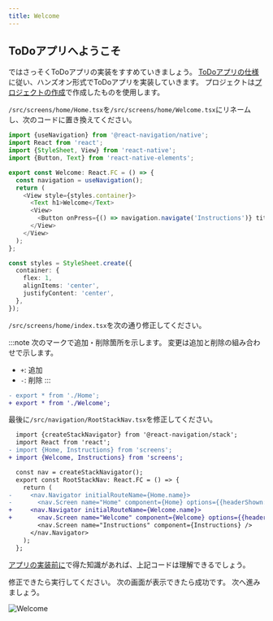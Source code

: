 ```yaml
---
title: Welcome
---
```



## ToDoアプリへようこそ

ではさっそくToDoアプリの実装をすすめていきましょう。
[ToDoアプリの仕様](app-spec.md)に従い、ハンズオン形式でToDoアプリを実装していきます。
プロジェクトは[プロジェクトの作成](../getting-started/create-project.md)で作成したものを使用します。

`/src/screens/home/Home.tsx`を`/src/screens/home/Welcome.tsx`にリネームし、次のコードに置き換えてください。

```typescript jsx title="/src/screens/home/Welcome.tsx"
import {useNavigation} from '@react-navigation/native';
import React from 'react';
import {StyleSheet, View} from 'react-native';
import {Button, Text} from 'react-native-elements';

export const Welcome: React.FC = () => {
  const navigation = useNavigation();
  return (
    <View style={styles.container}>
      <Text h1>Welcome</Text>
      <View>
        <Button onPress={() => navigation.navigate('Instructions')} title="登録する" />
      </View>
    </View>
  );
};

const styles = StyleSheet.create({
  container: {
    flex: 1,
    alignItems: 'center',
    justifyContent: 'center',
  },
});
```

`/src/screens/home/index.tsx`を次の通り修正してください。

:::note
次のマークで追加・削除箇所を示します。
変更は追加と削除の組み合わせで示します。

- `+`: 追加
- `-`: 削除
:::

```diff title="/src/screens/home/index.tsx"
- export * from './Home';
+ export * from './Welcome';
```

最後に`/src/navigation/RootStackNav.tsx`を修正してください。

```diff title="/src/navigation/RootStackNav.tsx"
  import {createStackNavigator} from '@react-navigation/stack';
  import React from 'react';
- import {Home, Instructions} from 'screens';
+ import {Welcome, Instructions} from 'screens';

  const nav = createStackNavigator();
  export const RootStackNav: React.FC = () => {
    return (
-     <nav.Navigator initialRouteName={Home.name}>
-       <nav.Screen name="Home" component={Home} options={{headerShown: false}} />
+     <nav.Navigator initialRouteName={Welcome.name}>
+       <nav.Screen name="Welcome" component={Welcome} options={{headerShown: false}} />
        <nav.Screen name="Instructions" component={Instructions} />
      </nav.Navigator>
    );
  };
```

[アプリの実装前に](../basic-concepts.mdx)で得た知識があれば、上記コードは理解できるでしょう。

修正できたら実行してください。
次の画面が表示できたら成功です。
次へ進みましょう。

![Welcome](app-hands-on/welcome.png)
